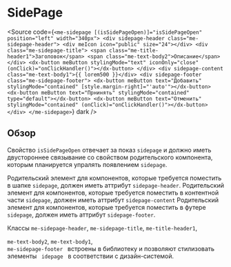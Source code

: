 
<Meta name="SidePage Documentation" of={sidePageStories} />

# SidePage

<Story of={sidePageStories.Default} />
<Controls of={sidePageStories.Default} />

<Source
  code={`
<me-sidepage [(isSidePageOpen)]="isSidePageOpen" position="left" width="340px">
    <div sidepage-header class="me-sidepage-header">
      <div meIcon icon="public" size="24"></div>
      <div class="me-sidepage-title">
        <span class="me-title-header1">Заголовок</span>
        <span class="me-text-body2">Описание</span>
      </div>
      <dx-button meButton stylingMode="text" iconOnly="close" (onClick)="onClickHandler()"></dx-button>
    </div>
    <div sidepage-content class="me-text-body1">{{ lorem500 }}</div>
    <div sidepage-footer class="me-sidepage-footer">
      <dx-button meButton text="Добавить" stylingMode="contained" [style.margin-right]="'auto'"></dx-button>
      <dx-button meButton text="Прнинять" stylingMode="contained" type="default"></dx-button>
      <dx-button meButton text="Отменить" stylingMode="contained" (onClick)="onClickHandler()"></dx-button>
    </div>
</me-sidepage>
`}
  dark
/>

## Обзор

Свойство <code>isSidePageOpen</code> отвечает за показ <code>sidepage</code> и должно иметь двустороннее связывание со
свойством родительского компонента, которым планируется упралять появлением <code>sidepage</code>.

Родительский элемент для компонентов, которые требуется поместить в шапке <code>sidepage</code>, должен иметь аттрибут <code>sidepage-header</code>.
Родительский элемент для компонентов, которые требуется поместить в контентной части <code>sidepage</code>, должен иметь аттрибут <code>sidepage-content</code>
Родительский элемент для компонентов, которые требуется поместить в футере <code>sidepage</code>, должен иметь аттрибут <code>sidepage-footer</code>.

Классы <code>me-sidepage-header</code>, <code>me-sidepage-title</code>, <code>me-title-header1</code>,

<code>me-text-body2</code>, <code>me-text-body1</code>, <code>
  me-sidepage-footer
</code> встроены в библиотеку и позволяют стилизовать элементы <code>
  idepage
</code> в соответствии с дизайн-системой.

<style>
  {`
      h2 {
        border-bottom: none !important;
    }
`}
</style>
